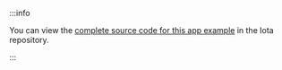 :::info

You can view the [complete source code for this app example](https://github.com/iotaledger/iota/tree/main/examples/trading) in the Iota repository.

:::